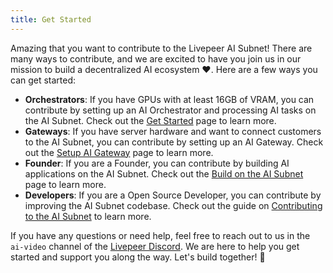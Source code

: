 ```yaml
---
title: Get Started
---
```


Amazing that you want to contribute to the Livepeer AI Subnet! There are many
ways to contribute, and we are excited to have you join us in our mission to
build a decentralized AI ecosystem ❤️. Here are a few ways you can get started:

- **Orchestrators**: If you have GPUs with at least 16GB of VRAM, you can
  contribute by setting up an AI Orchestrator and processing AI tasks on the AI
  Subnet. Check out the [Get Started](/ai/orchestrators/get-started) page to
  learn more.
- **Gateways**: If you have server hardware and want to connect customers to the
  AI Subnet, you can contribute by setting up an AI Gateway. Check out the
  [Setup AI Gateway](/ai/setup-gateway) page to learn more.
- **Founder**: If you are a Founder, you can contribute by building AI
  applications on the AI Subnet. Check out the
  [Build on the AI Subnet](/ai/builders) page to learn more.
- **Developers**: If you are a Open Source Developer, you can contribute by
  improving the AI Subnet codebase. Check out the guide on
  [Contributing to the AI Subnet](/ai/contribute-to-ai-subnet) to learn more.

If you have any questions or need help, feel free to reach out to us in the
`ai-video` channel of the [Livepeer Discord](https://discord.gg/7w2R6v). We are
here to help you get started and support you along the way. Let's build
together! 🚀
